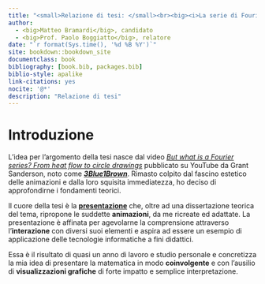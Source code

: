 ```yaml
--- 
title: "<small>Relazione di tesi: </small><br><big><i>La serie di Fourier </i></big><br><small><i>e una sua applicazione alla grafica</i></small>"
author:
  - <big>Matteo Bramardi</big>, candidato
  - <big>Prof. Paolo Boggiatto</big>, relatore
date: "`r format(Sys.time(), '%d %B %Y')`"
site: bookdown::bookdown_site
documentclass: book
bibliography: [book.bib, packages.bib]
biblio-style: apalike
link-citations: yes
nocite: '@*'
description: "Relazione di tesi"
---
```


# Introduzione {-}

L'idea per l'argomento della tesi nasce dal video [_But what is a Fourier series? From heat flow to circle drawings_](https://www.youtube.com/watch?v=r6sGWTCMz2k) pubblicato su YouTube da Grant Sanderson, noto come [_**3Blue1Brown**_](https://www.youtube.com/c/3blue1brown). Rimasto colpito dal fascino estetico delle animazioni e dalla loro squisita immediatezza, ho deciso di approfondirne i fondamenti teorici.

Il cuore della tesi è la [**presentazione**](https://bradwave.github.io/thesis) che, oltre ad una dissertazione teorica del tema, ripropone le suddette **animazioni**, da me ricreate ed adattate. La presentazione è affinata per agevolarne la comprensione attraverso l'**interazione** con diversi suoi elementi e aspira ad essere un esempio di applicazione delle tecnologie informatiche a fini didattici.

Essa è il risultato di quasi un anno di lavoro e studio personale e concretizza la mia idea di presentare la matematica in modo **coinvolgente** e con l'ausilio di **visualizzazioni grafiche** di forte impatto e semplice interpretazione.
